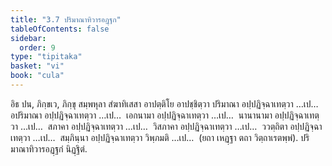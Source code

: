 ```yaml
---
title: "3.7 ปริมาณาทิวารอฏฺฐก"
tableOfContents: false
sidebar:
  order: 9
type: "tipitaka"
basket: "vi"
book: "cula"
---
```



<DynamicBreadcrumb />

<Division number="180" book="cula">

<Paragraph number="743" book="cula">
อิธ ปน, ภิกฺขเว, ภิกฺขุ สมฺพหุลา สํฆาทิเสสา อาปตฺติโย อาปชฺชิตฺวา ปริมาณา อปฺปฏิจฺฉาเทตฺวา …เป…  อปริมาณา อปฺปฏิจฺฉาเทตฺวา …เป…  เอกนามา อปฺปฏิจฺฉาเทตฺวา …เป…  นานานามา อปฺปฏิจฺฉาเทตฺวา …เป…  สภาคา อปฺปฏิจฺฉาเทตฺวา …เป…  วิสภาคา อปฺปฏิจฺฉาเทตฺวา …เป…  ววตฺถิตา อปฺปฏิจฺฉาเทตฺวา …เป…  สมฺภินฺนา อปฺปฏิจฺฉาเทตฺวา วิพฺภมติ …เป…  (ยถา เหฏฺฐา ตถา วิตฺถาเรตพฺพํ).

</Paragraph>
</Division>

<Paragraph number="744" type="center" book="cula">
ปริมาณาทิวารอฏฺฐกํ นิฏฺฐิตํ.
</Paragraph>